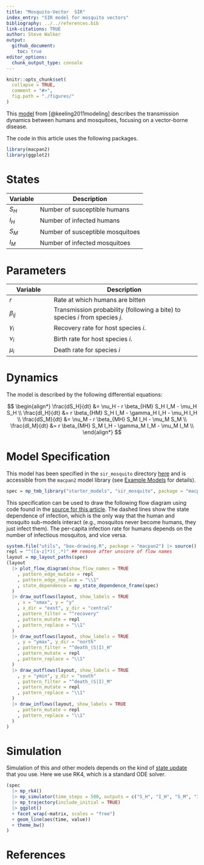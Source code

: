 ```yaml
---
title: "Mosquito-Vector  SIR"
index_entry: "SIR model for mosquito vectors"
bibliography: ../../references.bib
link-citations: TRUE
author: Steve Walker
output: 
  github_document:
    toc: true
editor_options: 
  chunk_output_type: console
---
```


```r
knitr::opts_chunk$set(
  collapse = TRUE,
  comment = "#>",
  fig.path = "./figures/"
)
```


This [model](https://homepages.warwick.ac.uk/~masfz/ModelingInfectiousDiseases/Chapter4/Program_4.4/index.html) from [@keeling2011modeling] describes the transmission dynamics between humans and mosquitoes, focusing on a vector-borne disease.

The code in this article uses the following packages.

```r
library(macpan2)
library(ggplot2)
```

# States

| **Variable** | **Description**                                  |
|--------------|--------------------------------------------------|
| $S_H$          | Number of susceptible humans                     |
| $I_H$          | Number of infected humans                        |
| $S_M$          | Number of susceptible mosquitoes                 |
| $I_M$          | Number of infected mosquitoes                    |

# Parameters

| **Variable**  | **Description**                                  |
|---------------|--------------------------------------------------|
| $r$             | Rate at which humans are bitten |
| $\beta_{ij}$             | Transmission probability (following a bite) to species $i$ from species $j$.|
| $\gamma_i$             | Recovery rate for host species $i$.                          |
| $\nu_i$             | Birth rate for host species $i$.                                 |
| $\mu_i$             | Death rate for species $i$                    |

# Dynamics

The model is described by the following differential equations:

$$
\begin{align*}
\frac{dS_H}{dt} &= \nu_H - r \beta_{HM} S_H I_M - \mu_H S_H \\
\frac{dI_H}{dt} &= r \beta_{HM} S_H I_M - \gamma_H I_H - \mu_H I_H \\
\frac{dS_M}{dt} &= \nu_M - r \beta_{MH} S_M I_H - \mu_M S_M \\
\frac{dI_M}{dt} &= r \beta_{MH} S_M I_H - \gamma_M I_M - \mu_M I_M \\
\end{align*}
$$

# Model Specification

This model has been specified in the `sir_mosquito` directory [here](https://github.com/canmod/macpan2/blob/main/inst/starter_models/sir_mosquito/tmb.R) and is accessible from the `macpan2` model library (see [Example Models](https://canmod.github.io/macpan2/articles/example_models.html) for details). 

```r
spec = mp_tmb_library("starter_models", "sir_mosquito", package = "macpan2")
```

This specification can be used to draw the following flow diagram using code found in the [source for this article](https://github.com/canmod/macpan2/blob/main/inst/starter_models/sir_mosquito/README.Rmd). The dashed lines show the state dependence of infection, which is the only way that the human and mosquito sub-models interact (e.g., mosquitos never become humans, they just infect them). The per-capita infection rate for humans depends on the number of infectious mosquitos, and vice versa.

```r
system.file("utils", "box-drawing.R", package = "macpan2") |> source()
repl = "^([a-z]*)(_.*)" ## remove after unscore of flow names
layout = mp_layout_paths(spec)
(layout
  |> plot_flow_diagram(show_flow_names = TRUE
    , pattern_edge_mutate = repl
    , pattern_edge_replace = "\\1"
    , state_dependence = mp_state_dependence_frame(spec)
  ) 
  |> draw_outflows(layout, show_labels = TRUE
    , x = "xmax", y = "y"
    , x_dir = "east", y_dir = "central"
    , pattern_filter = "^recovery"
    , pattern_mutate = repl
    , pattern_replace = "\\1"
  )
  |> draw_outflows(layout, show_labels = TRUE
    , y = "ymax", y_dir = "north"
    , pattern_filter = "^death_(S|I)_H"
    , pattern_mutate = repl
    , pattern_replace = "\\1"
  )
  |> draw_outflows(layout, show_labels = TRUE
    , y = "ymin", y_dir = "south"
    , pattern_filter = "^death_(S|I)_M"
    , pattern_mutate = repl
    , pattern_replace = "\\1"
  )
  |> draw_inflows(layout, show_labels = TRUE
    , pattern_mutate = repl
    , pattern_replace = "\\1"
  )
)
```


# Simulation

Simulation of this and other models depends on the kind of [state update](https://canmod.github.io/macpan2/reference/mp_euler) that you use. Here we use RK4, which is a standard ODE solver.


```r
(spec
  |> mp_rk4()
  |> mp_simulator(time_steps = 500, outputs = c("S_H", "I_H", "S_M", "I_M"))
  |> mp_trajectory(include_initial = TRUE)
  |> ggplot()
  + facet_wrap(~matrix, scales = "free")
  + geom_line(aes(time, value))
  + theme_bw()
)
```

# References
